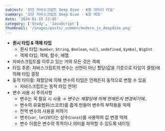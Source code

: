 ```yaml
---
subject: '모던 자바스크립트 Deep Dive - 6장 데이터 타입'
summary: '모던 자바스크립트 Deep Dive - 6장 메모'
date: '2024-01-15 23:45'
category: ['Study', 'JavaScript']
thumbnail: '/images/posts/_common/modern_js_deepdive.png'
---
```



- **원시 타입 & 객체 타입**
  - 원시 타입: `Number`, `String`, `Boolean`, `null`, `undefined`, `Symbol`, `BigInt`
  - 객체 타입: <span><CustomCode color="blue500">객체</CustomCode>, <CustomCode color="blue500">함수</CustomCode>, <CustomCode color="blue500">배열</CustomCode></span>
- 자바스크립트를 이루고 있는 거의 모든 것은 객체
- <Typography color="gray500">타입 추론</Typography>: 자바스크립트의 변수는 선언이 아닌 할당(값을
  기준으로 타입이 결정)에 의해 타입 결정
- <Typography color="gray500">동적 타이핑</Typography>: 재할당에 의해 변수의 타입은 언제든지
  동적으로 변할 수 있음
  - 자바스크립트는 동적 타입 언어!
- <Typography color="red500" isBold>변수 사용 시 주의사항</Typography>
  - 변수는 꼭 필요 시 사용 → _변수는 재할당에 의해 언제든지 변경되기에.._
  - 변수의 유효범위(스코프)를 좁게 만들어 변수의 부작용을 억제
  - 전역 변수의 사용을 피하기
  - 변수(`var`, `let`)보다는 상수(`const`)를 사용하여 값 변경 억제
  - 변수 이름은 변수의 목적이나 의미를 파악할 수 있도록 네이밍